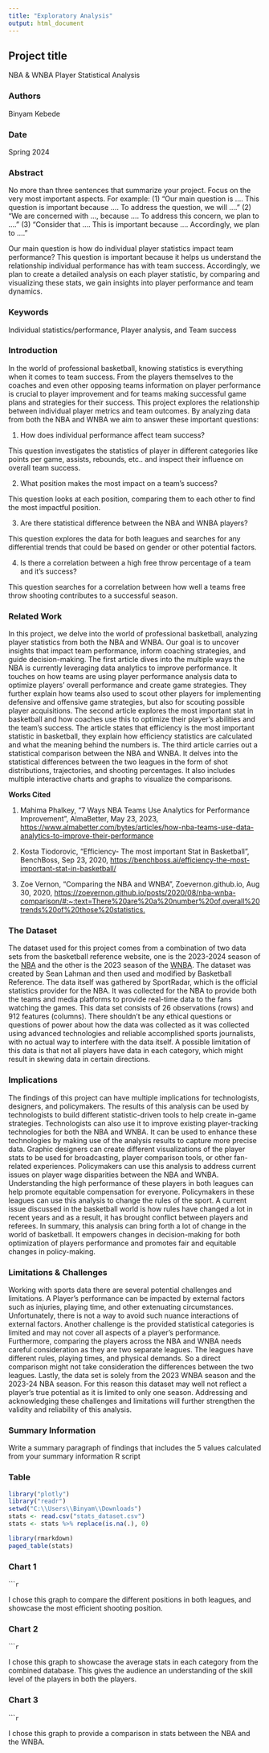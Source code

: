 ```yaml
---
title: "Exploratory Analysis"
output: html_document
---
```


## Project title

NBA & WNBA Player Statistical Analysis

### Authors

Binyam Kebede

### Date

Spring 2024

### Abstract

No more than three sentences that summarize your project. Focus on the very most important aspects. For example: (1) "Our main question is .... This question is important because .... To address the question, we will ...." (2) "We are concerned with ..., because .... To address this concern, we plan to ...." (3) "Consider that .... This is important because .... Accordingly, we plan to ...."

Our main question is how do individual player statistics impact team performance? This question is important because it helps us understand the relationship individual performance
has with team success. Accordingly, we plan to create a detailed analysis on each player statistic, by comparing and visualizing these stats, we gain insights into player performance
and team dynamics.


### Keywords


Individual statistics/performance, Player analysis, and Team success


### Introduction  


In the world of professional basketball, knowing statistics is everything when it comes to team success. From the players themselves to the coaches and even other opposing teams 
information on player performance is crucial to player improvement and for teams making successful game plans and strategies for their success. This project explores the relationship
between  individual player metrics and team outcomes. By analyzing data from both the NBA and WNBA we aim to answer these important questions:

1. How does individual performance affect team success? 

This question investigates the statistics of player in different categories like points per game, assists, rebounds, etc.. and inspect their influence on overall team success.

2. What position makes the most impact on a team's success?

This question looks at each position, comparing them to each other to find the most impactful position.


3. Are there statistical difference between the NBA and WNBA players?

This question explores the data for both leagues and searches for any differential trends that could be based on gender or other potential factors.

4. Is there a correlation between a high free throw percentage of a team and it's success?

This question searches for a correlation between how well a teams free throw shooting contributes to a successful season.


### Related Work  


In this project, we delve into the world of professional basketball, analyzing player statistics from both the NBA and WNBA. Our goal is to uncover insights that impact team performance,
inform coaching strategies, and guide decision-making. The first article dives into the multiple ways the NBA is currently leveraging data analytics to improve performance. It touches on
how teams are using player performance analysis data to optimize players' overall performance and create game strategies. They further explain how teams also used to scout other players
for implementing defensive and offensive game strategies, but also for scouting possible player acquisitions. The second article explores the most important stat in basketball and how
coaches use this to optimize their player's abilities and the team's success. The article states that efficiency is the most important statistic in basketball, they explain how efficiency
statistics are calculated and what the meaning behind the numbers is. The third article carries out a statistical comparison between the NBA and WNBA. It delves into the statistical
differences between the two leagues in the form of shot distributions, trajectories, and shooting percentages. It also includes multiple interactive charts and graphs to visualize the
comparisons.

**Works Cited**

1. Mahima Phalkey, "7 Ways NBA Teams Use Analytics for Performance Improvement", AlmaBetter, May 23, 2023, <https://www.almabetter.com/bytes/articles/how-nba-teams-use-data-analytics-to-improve-their-performance>

2. Kosta Tiodorovic, "Efficiency- The most important Stat in Basketball", BenchBoss, Sep 23, 2020, <https://benchboss.ai/efficiency-the-most-important-stat-in-basketball/>

3. Zoe Vernon, "Comparing the NBA and WNBA", Zoevernon.github.io, Aug 30, 2020, <https://zoevernon.github.io/posts/2020/08/nba-wnba-comparison/#:~:text=There%20are%20a%20number%20of,overall%20trends%20of%20those%20statistics.>


### The Dataset


The dataset used for this project comes from a combination of two data sets from the basketball reference website, one is the 2023-2024 season of the [NBA](https://www.basketball-reference.com/leagues/NBA_2023_per_game.html) and the other is the 2023 season of the [WNBA](https://www.basketball-reference.com/wnba/years/2023_per_game.html). The dataset was created by Sean Lahman and then used and modified by Basketball Reference. The data itself was
gathered by SportRadar, which is the official statistics provider for the NBA. It was collected for the NBA to provide both the teams and media platforms to provide real-time data to the
fans watching the games. This data set consists of 26 observations (rows) and 912 features (columns). There shouldn’t be any ethical questions or questions of power about how the data
was collected as it was collected using advanced technologies and reliable accomplished sports journalists, with no actual way to interfere with the data itself. A possible limitation of
this data is that not all players have data in each category, which might result in skewing data in certain directions. 

### Implications


The findings of this project can have multiple implications for technologists, designers, and policymakers. The results of this analysis can be used by technologists to build different
statistic-driven tools to help create in-game strategies. Technologists can also use it to improve existing player-tracking technologies for both the NBA and WNBA. It can be used to
enhance these technologies by making use of the analysis results to capture more precise data. Graphic designers can create different visualizations of the player stats to be used for
broadcasting, player comparison tools, or other fan-related experiences. Policymakers can use this analysis to address current issues on player wage disparities between the NBA and WNBA.
Understanding the high performance of these players in both leagues can help promote equitable compensation for everyone. Policymakers in these leagues can use this analysis to change
the rules of the sport. A current issue discussed in the basketball world is how rules have changed a lot in recent years and as a result, it has brought conflict between players and
referees. In summary, this analysis can bring forth a lot of change in the world of basketball. It empowers changes in decision-making for both optimization of players performance and
promotes fair and equitable changes in policy-making.


### Limitations & Challenges


Working with sports data there are several potential challenges and limitations. A Player’s performance can be impacted by external factors such as injuries, playing time, and other
extenuating circumstances. Unfortunately, there is not a way to avoid such  nuance interactions of external factors. Another challenge is the provided statistical categories is limited
and may not cover all aspects of a player’s performance. Furthermore, comparing the players across the NBA and WNBA needs careful consideration as they are two separate leagues. The
leagues have different rules, playing times, and physical demands. So a direct comparison might not take consideration the differences between the two leagues. Lastly, the data set is
solely from the 2023 WNBA season and the 2023-24 NBA season. For this reason this dataset may well not reflect a player’s true potential as it is limited to only one season. Addressing
and acknowledging these challenges and limitations will further strengthen the validity and reliability of this analysis.

### Summary Information

Write a summary paragraph of findings that includes the 5 values calculated from your summary information R script

### Table

```r
library("plotly")
library("readr")
setwd("C:\\Users\\Binyam\\Downloads")
stats <- read.csv("stats_dataset.csv")
stats <- stats %>% replace(is.na(.), 0)
```
```r
library(rmarkdown)
paged_table(stats)
```

### Chart 1


``````r
```

I chose this graph to compare the different positions in both leagues, and showcase the most efficient shooting position.


### Chart 2


``````r
```

I chose this graph to showcase the average stats in each category from the combined database. This gives the audience an understanding of the skill level of the players in both the players.


### Chart 3


``````r
```

I chose this graph to provide a comparison in stats between the NBA and the WNBA.
